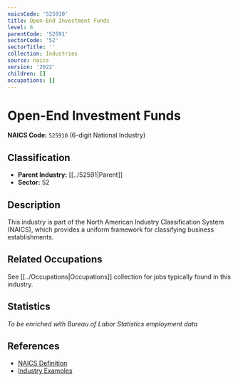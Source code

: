```yaml
---
naicsCode: '525910'
title: Open-End Investment Funds
level: 6
parentCode: '52591'
sectorCode: '52'
sectorTitle: ''
collection: Industries
source: naics
version: '2022'
children: []
occupations: []
---
```

# Open-End Investment Funds

**NAICS Code:** `525910` (6-digit National Industry)

## Classification

- **Parent Industry:** [[../52591|Parent]]
- **Sector:** 52

## Description

This industry is part of the North American Industry Classification System (NAICS), which provides a uniform framework for classifying business establishments.

## Related Occupations

See [[../Occupations|Occupations]] collection for jobs typically found in this industry.

## Statistics

*To be enriched with Bureau of Labor Statistics employment data*

## References

- [NAICS Definition](https://www.census.gov/naics/)
- [Industry Examples](https://www.census.gov/naics/2022NAICS/)
